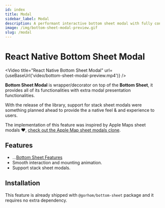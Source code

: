 ```yaml
---
id: index
title: Modal
sidebar_label: Modal
description: A performant interactive bottom sheet modal with fully configurable options 🚀
image: /img/bottom-sheet-modal-preview.gif
slug: /modal
---
```


# React Native Bottom Sheet Modal


<Video
  title="React Native Bottom Sheet Modal"
  url={useBaseUrl('video/bottom-sheet-modal-preview.mp4')}
/>

**Bottom Sheet Modal** is wrapper/decorator on top of the **Bottom Sheet**, it provides all of its functionalities with extra modal presentation functionalities.

With the release of the library, support for stack sheet modals were something planned ahead to provide the a native feel & and experience to users.

The implementation of this feature was inspired by Apple Maps sheet modals ❤️, [check out the Apple Map sheet modals clone](https://github.com/gorhom/react-native-bottom-sheet/blob/master/example/bare/src/screens/integrations/MapExample.tsx).

## Features

- ...[Bottom Sheet Features](./#features)
- Smooth interaction and mounting animation.
- Support stack sheet modals.

## Installation

This feature is already shipped with `@gorhom/bottom-sheet` package and it requires no extra dependency.

